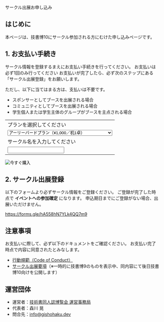 
<SEO title="サークル出展お申し込み"/>

<SectionHeader text="ENTRY" pageHeader>
サークル出展お申し込み
</SectionHeader>

<MdxContainer>

## はじめに

本ページは、技書博10にサークル参加される方にむけた申し込みページです。

## 1. お支払い手続き

サークル情報を登録するまえにお支払い手続きを行ってください。
お支払いは必ず1回のみ行ってください
お支払いが完了したら、必ず次のステップにある「サークル出展登録」をお願いします。

ただし、以下に当てはまる方は、支払いは不要です。

- スポンサーとしてブースを出展される場合
- コミュニティとしてブースを出展される場合
- 学生個人または学生主体のグループがブースを主点される場合

<form action="https://www.paypal.com/cgi-bin/webscr" method="post" target="_top" accept-charset="Shift_JIS">
  <input type="hidden" name="cmd" value="_s-xclick" />
  <input type="hidden" name="hosted_button_id" value="3RBSNFCU9YYMA" />
  <table>
    <tr>
      <td>
        <input type="hidden" name="on0" value="プランを選択してください"/>
        プランを選択してください
      </td>
    </tr>
    <tr>
      <td>
        <select name="os0">
          <option value="アーリーバードプラン">
            アーリーバードプラン（¥1,000／机1卓）
          </option>
          <option value="通常プラン">
            通常プラン（¥4,000／机1卓）
          </option>
          <option value="-">
            スポンサー（このフォームからの決済は不要です）
          </option>
          <option value="-">
            コミュニティ（このフォームからの決済は不要です）
          </option>
          <option value="-">
            学生（このフォームからの決済は不要です）
          </option>
        </select>
      </td>
    </tr>
    <tr>
      <td>
        <input type="hidden" name="on1" value="サークル名を入力してください"/>
        サークル名を入力してください
      </td>
    </tr>
    <tr>
      <td>
        <input type="text" name="os1" maxLength="200" />
      </td>
    </tr>
  </table>
  <input type="hidden" name="currency_code" value="JPY" />
  <input type="image" src="https://www.paypalobjects.com/ja_JP/JP/i/btn/btn_paynow_LG.gif" border="0" name="submit" title="PayPalなら、オンラインで安全・簡単にお支払いが可能です。" alt="今すぐ購入" />
</form>

## 2. サークル出展登録

以下のフォームより必ずサークル情報をご登録ください。
ご登録が完了した時点で **イベントへの参加確定** になります。
申込期日までにご登録がない場合、出展いただけません。

https://forms.gle/hA558hN7YLk4QQ7m9

## 注意事項

お支払いに際して、必ず以下のドキュメントをご確認ください。
お支払い完了時点で内容に同意されたとみなします。

- [行動規範（Code of Conduct）](https://esa-pages.io/p/sharing/13039/posts/13/4c6fe5c0f58bb4fb32cd.html)
- [サークル出展要項](https://esa-pages.io/p/sharing/13039/posts/214/100a86af275822f92ffd.html)（※一時的に技書博9のものを表示中、同内容にて後日技書博10向けを公開します）

## 運営団体

- 運営者：[技術書同人誌博覧会 運営事務局](https://gishohaku.dev/)
- 代表者：森川 晃
- 問合先：[info@gishohaku.dev](mailto:info@gishohaku.dev)

</MdxContainer>
